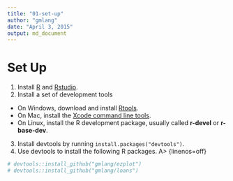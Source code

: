 ```yaml
---
title: "01-set-up"
author: "gmlang"
date: "April 3, 2015"
output: md_document
---
```


# Set Up

1. Install [R](http://www.r-project.org) and [Rstudio](http://www.rstudio.com/products/rstudio/download/).
2. Install a set of development tools
* On Windows, download and install [Rtools](http://cran.r-project.org/bin/windows/Rtools/). 
* On Mac, install the [Xcode command line tools](https://developer.apple.com/downloads). 
* On Linux, install the R development package, usually called **r-devel** or **r-base-dev**.
3. Install devtools by running `install.packages("devtools")`.
4. Use devtools to install the following R packages.
A> {linenos=off}
```r
# devtools::install_github("gmlang/ezplot")
# devtools::install_github("gmlang/loans")
```
